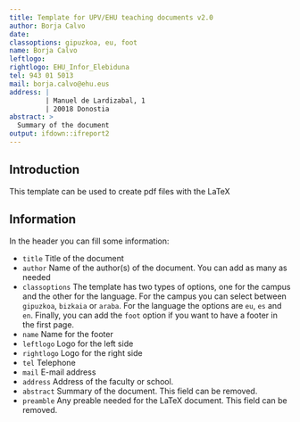 ```yaml
---
title: Template for UPV/EHU teaching documents v2.0
author: Borja Calvo
date: 
classoptions: gipuzkoa, eu, foot
name: Borja Calvo
leftlogo: 
rightlogo: EHU_Infor_Elebiduna
tel: 943 01 5013
mail: borja.calvo@ehu.eus
address: | 
         | Manuel de Lardizabal, 1
         | 20018 Donostia
abstract: >
  Summary of the document
output: ifdown::ifreport2
---
```



## Introduction

This template can be used to create pdf files with the LaTeX 

## Information
In the header you can fill some information:

* `title` Title of the document
* `author` Name of the author(s) of the document. You can add as many as needed
* `classoptions` The template has two types of options, one for the campus and the other for the language. For the campus you can select between `gipuzkoa`, `bizkaia` or `araba`. For the language the options are `eu`, `es` and `en`. Finally, you can add the `foot` option if you want to have a footer in the first page.
* `name` Name for the footer
* `leftlogo` Logo for the left side
* `rightlogo` Logo for the right side
* `tel` Telephone
* `mail` E-mail address
* `address` Address of the faculty or school.
* `abstract` Summary of the document. This field can be removed.
* `preamble` Any preable needed for the LaTeX document. This field can be removed.

